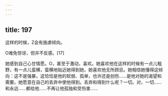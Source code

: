 ```yaml
---
---
---
```

title: 197
---



这样的时候，Z会有施虐倾向。

O难免惊讶，但并不反感。[17]

她感到自己心甘情愿。O，甚至于激动，喜欢。她喜欢他在这样的时候有一点儿粗野，有一点儿蛮横，蛮横地贴近她得到她，她喜欢他无所顾忌。她相信她懂得这倾向：这不是强暴，这恰恰是他的软弱、孤单，也许还是创伤……是他对她的渴望和需要。她愿意在自己的丢弃中使他得到。丢弃和得到什么呢？一切。对，一切……和永远……都给他……不再让他孤独和受伤害……